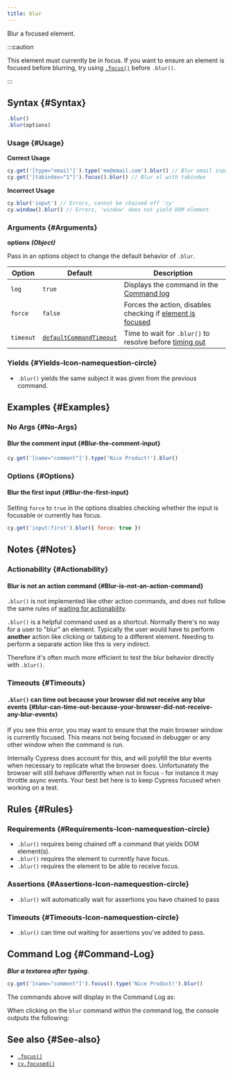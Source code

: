 ```yaml
---
title: blur
---
```


Blur a focused element.

:::caution

This element must currently be in focus. If you want to ensure an element is
focused before blurring, try using [`.focus()`](/api/commands/focus) before
`.blur()`.

:::

## Syntax {#Syntax}

```javascript
.blur()
.blur(options)
```

### Usage {#Usage}

**<Icon name="check-circle" color="green" /> Correct Usage**

```javascript
cy.get('[type="email"]').type('me@email.com').blur() // Blur email input
cy.get('[tabindex="1"]').focus().blur() // Blur el with tabindex
```

**<Icon name="exclamation-triangle" color="red" /> Incorrect Usage**

```javascript
cy.blur('input') // Errors, cannot be chained off 'cy'
cy.window().blur() // Errors, 'window' does not yield DOM element
```

### Arguments {#Arguments}

**<Icon name="angle-right" /> options** **_(Object)_**

Pass in an options object to change the default behavior of `.blur`.

| Option    | Default                                                              | Description                                                                              |
| --------- | -------------------------------------------------------------------- | ---------------------------------------------------------------------------------------- |
| `log`     | `true`                                                               | Displays the command in the [Command log](/guides/core-concepts/cypress-app#Command-Log) |
| `force`   | `false`                                                              | Forces the action, disables checking if [element is focused](#Requirements)              |
| `timeout` | [`defaultCommandTimeout`](/guides/references/configuration#Timeouts) | Time to wait for `.blur()` to resolve before [timing out](#Timeouts)                     |

### Yields [<Icon name="question-circle"/>](/guides/core-concepts/introduction-to-cypress#Subject-Management) {#Yields-Icon-namequestion-circle}

- `.blur()` yields the same subject it was given from the previous
command.

## Examples {#Examples}

### No Args {#No-Args}

#### Blur the comment input {#Blur-the-comment-input}

```javascript
cy.get('[name="comment"]').type('Nice Product!').blur()
```

### Options {#Options}

#### Blur the first input {#Blur-the-first-input}

Setting `force` to `true` in the options disables checking whether the input is
focusable or currently has focus.

```javascript
cy.get('input:first').blur({ force: true })
```

## Notes {#Notes}

### Actionability {#Actionability}

#### Blur is not an action command {#Blur-is-not-an-action-command}

`.blur()` is not implemented like other action commands, and does not follow the
same rules of
[waiting for actionability](/guides/core-concepts/interacting-with-elements).

`.blur()` is a helpful command used as a shortcut. Normally there's no way for a
user to "blur" an element. Typically the user would have to perform **another**
action like clicking or tabbing to a different element. Needing to perform a
separate action like this is very indirect.

Therefore it's often much more efficient to test the blur behavior directly with
`.blur()`.

### Timeouts {#Timeouts}

#### `.blur()` can time out because your browser did not receive any blur events {#blur-can-time-out-because-your-browser-did-not-receive-any-blur-events}

If you see this error, you may want to ensure that the main browser window is
currently focused. This means not being focused in debugger or any other window
when the command is run.

Internally Cypress does account for this, and will polyfill the blur events when
necessary to replicate what the browser does. Unfortunately the browser will
still behave differently when not in focus - for instance it may throttle async
events. Your best bet here is to keep Cypress focused when working on a test.

## Rules {#Rules}

### Requirements [<Icon name="question-circle"/>](/guides/core-concepts/introduction-to-cypress#Chains-of-Commands) {#Requirements-Icon-namequestion-circle}

- `.blur()` requires being chained off a command that yields DOM
element(s).</li><li>`.blur()` requires the element to currently have
focus.</li><li>`.blur()` requires the element to be able to receive
focus.

### Assertions [<Icon name="question-circle"/>](/guides/core-concepts/introduction-to-cypress#Assertions) {#Assertions-Icon-namequestion-circle}

- `.blur()` will automatically wait for assertions you have chained to
pass

### Timeouts [<Icon name="question-circle"/>](/guides/core-concepts/introduction-to-cypress#Timeouts) {#Timeouts-Icon-namequestion-circle}

- `.blur()` can time out waiting for assertions you've added to
pass.

## Command Log {#Command-Log}

**_Blur a textarea after typing._**

```javascript
cy.get('[name="comment"]').focus().type('Nice Product!').blur()
```

The commands above will display in the Command Log as:

<DocsImage src="/img/api/blur/blur-input-command-log.png" alt="command log for blur" ></DocsImage>

When clicking on the `blur` command within the command log, the console outputs
the following:

<DocsImage src="/img/api/blur/console-showing-blur-command.png" alt="console.log for blur" ></DocsImage>

## See also {#See-also}

- [`.focus()`](/api/commands/focus)
- [`cy.focused()`](/api/commands/focused)
